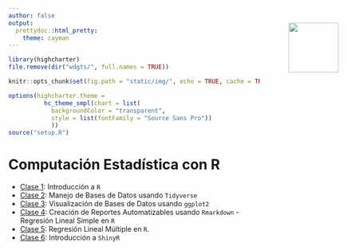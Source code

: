 ```yaml
---
author: false
output:
  prettydoc::html_pretty:
    theme: cayman
---
```


<!-- README.md is generated from README.Rmd. Please edit that file -->

```r
library(highcharter)
file.remove(dir("wdgts/", full.names = TRUE))

knitr::opts_chunk$set(fig.path = "static/img/", echo = TRUE, cache = TRUE, message = FALSE)

options(highcharter.theme =
          hc_theme_smpl(chart = list(
            backgroundColor = "transparent",
            style = list(fontFamily = "Source Sans Pro"))
            ))
source("setup.R")

```

# Computación Estadística con R

<img src="logouccolor.jpg" style="position:absolute;top:100px;right:70px;" width="100" />

- [Clase 1](Clase-1.html): Introducción a `R`
- [Clase 2](Clase-2.html): Manejo de Bases de Datos usando `Tidyverse`
- [Clase 3](Clase-3.html): Visualización de Bases de Datos usando `ggplot2`
- [Clase 4](Clase-4.html): Creación de Reportes Automatizables usando `Rmarkdown` - Regresión Lineal Simple en `R`
- [Clase 5](Clase-5.html): Regresión Lineal Múltiple en `R`.
- [Clase 6](Clase-6.tml): Introducción a `ShinyR`
